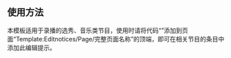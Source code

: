 {{editnotice
|header = <strong class="error">编辑者注意！</strong>
|text=
感谢阁下对本条目的贡献，根据[[WP:可靠来源]]的有关指引，请勿随意添加'''尚未录制或播出的节目内容'''，尤其是'''未经官方证实的内容'''，否则按无来源臆测内容直接删除，希望阁下遵守本规定，不便之处敬请原谅。<br>根据[[WP:剧透内容]]规定和[[WP:内容声明]]，'''<big>请勿随意将排名或结果隐藏</big>'''。任何问题请至讨论页提出。否则将按照方针进行回退、保护页面或提报[[WP:VIP]]。
|textstyle = font-size: 120%;background-color:orange;
|image = [[File:Commons-emblem-notice.svg|50px]]
}}<noinclude>
== 使用方法 ==
本模板适用于录播的选秀、音乐类节目，使用时请将代码“{{tl|选秀音乐节目通用编辑提示}}”添加到页面“Template:Editnotices/Page/完整页面名称”的顶端，即可在相关节目的条目中添加此编辑提示。
</noinclude>